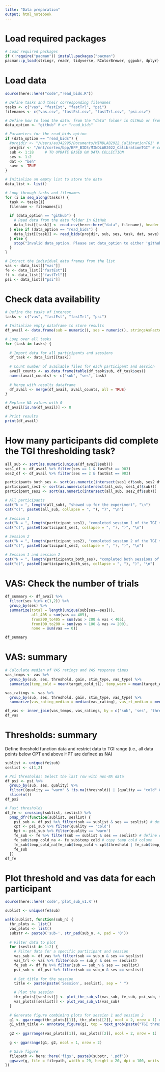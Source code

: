 ```yaml
---
title: "Data preparation"
output: html_notebook
---
```


# Load required packages 
```r

# Load required packages
if (!require("pacman")) install.packages("pacman")
pacman::p_load(stringr, readr, tidyverse, RColorBrewer, ggpubr, dplyr)
```
# Load data
```r
source(here::here("code","read_bids.R"))

# Define tasks and their corresponding filenames
tasks <- c("vas", "fastEst", "fastTrl", "psi")
filenames <- c("vas.csv", "fastEst.csv", "fastTrl.csv", "psi.csv")

# Define how to load the data: from the "data" folder in GitHub or from an external folder (eg., local folder) using read_bids.R
data_option <- "github" # or "read_bids"

# Parameters for the read_bids option
if (data_option == "read_bids") {
  #projdir <- "/Users/au342995/Documents/MINDLAB2022_CalibrationTGI" # local folder
  projdir <- "/mnt/cortex/bpp/BPP_BIDS/MINDLAB2022_CalibrationTGI" # cortex
  sub <- 1:28     # TO UPDATE BASED ON DATA COLLECTION
  ses <- 1:2
  dat <- "beh"
  save <- TRUE
}

# Initialize an empty list to store the data
data_list <- list()

# Loop through tasks and filenames
for (i in seq_along(tasks)) {
  task <- tasks[i]
  filename <- filenames[i]
  
  if (data_option == "github") {
    # Read data from the data folder in GitHub
    data_list[[task]] <- read.csv(here::here("data", filename), header = TRUE)
  } else if (data_option == "read_bids") {
    data_list[[task]] <- read_bids(projdir, sub, ses, task, dat, save)
  } else {
    stop("Invalid data_option. Please set data_option to either 'github' or 'read_bids'.")
  }
}

# Extract the individual data frames from the list
vas <- data_list[["vas"]]
fe <- data_list[["fastEst"]]
ft <- data_list[["fastTrl"]]
psi <- data_list[["psi"]]
```

# Check data availability
```r
# Define the tasks of interest
tasks <- c("vas", "fastEst", "fastTrl", "psi")

# Initialize empty dataframe to store results
df_avail <- data.frame(sub = numeric(), ses = numeric(), stringsAsFactors = FALSE)

# Loop over all tasks
for (task in tasks) {
  
  # Import data for all participants and sessions
  df_task <- data_list[[task]]
  
  # Count number of available files for each participant and session
  avail_counts <- as.data.frame(table(df_task$sub, df_task$ses))
  names(avail_counts) <- c("sub", "ses", task)
  
  # Merge with results dataframe
  df_avail <- merge(df_avail, avail_counts, all = TRUE)
}

# Replace NA values with 0
df_avail[is.na(df_avail)] <- 0

# Print results
print(df_avail)

```
# How many participants did complete the TGI thresholding task?
```r
all_sub <- sort(as.numeric(unique(df_avail$sub)))
ses1_df <- df_avail %>% filter(ses == 1 & fastEst == 903)
ses2_df <- df_avail %>% filter(ses == 2 & fastEst == 903)

participants_both_ses <- sort(as.numeric(intersect(ses1_df$sub, ses2_df$sub)))
participant_ses1 <- sort(as.numeric(intersect(all_sub, ses1_df$sub)))
participant_ses2 <- sort(as.numeric(intersect(all_sub, ses2_df$sub)))

# All participants
cat("N = ", length(all_sub), "showed up for the experiment", "\n")
cat("c(", paste0(all_sub, collapse = ", "), ")", "\n")
       
# Session 1
cat("N = ", length(participant_ses1), "completed session 1 of the TGI thresholding task", "\n")
cat("c(", paste0(participant_ses1, collapse = ", "), ")", "\n")

# Session 2
cat("N = ", length(participant_ses2), "completed session 2 of the TGI thresholding task", "\n")
cat("c(", paste0(participant_ses2, collapse = ", "), ")", "\n")

# Session 1 and session 2
cat("N = ", length(participants_both_ses), "completed both sessions of the TGI thresholding task", "\n")
cat("c(", paste0(participants_both_ses, collapse = ", "), ")", "\n")

```

# VAS: Check the number of trials
```r
df_summary <- df_avail %>%
  filter(ses %in% c(1,2)) %>%
  group_by(ses) %>%
  summarize(total = length(unique(sub[ses==ses])),
            all_405 = sum(vas == 405), 
            from200_to405 = sum(vas > 200 & vas < 405), 
            from100_to200 = sum(vas > 100 & vas <= 200), 
            none = sum(vas == 0))

df_summary

```
# VAS: summary 
```r
# Calculate median of VAS ratings and VAS response times
vas_temps <- vas %>%
  group_by(sub, ses, threshold, gain, stim_type, vas_type) %>%
  summarize(temp_cold = mean(target_cold_t1), temp_warm = mean(target_warm_t1))

vas_ratings <- vas %>%
  group_by(sub, ses, threshold, gain, stim_type, vas_type) %>%
  summarize(vas_rating_median = median(vas_rating), vas_rt_median = median(vas_rt))

df_vas <- inner_join(vas_temps, vas_ratings, by = c('sub', 'ses', 'threshold', 'gain', 'stim_type', 'vas_type'))
df_vas
```
# Thresholds: summary
Define threshold function data and restrict data to TGI range (i.e., all data points below CPT and above HPT are defined as NA)
```r
sublist <- unique(fe$sub)
seslist <- c(1,2)

# Psi thresholds: Select the last row with non-NA data
df_psi <- psi %>%
  group_by(sub, ses, quality) %>%
  filter((quality == "warm" & !is.na(threshold)) | (quality == "cold" & !is.na(threshold))) %>%
  slice(n())
df_psi

# Fast thresholds
df_fe <- crossing(sublist, seslist) %>%
  pmap_dfr(function(sublist, seslist) {
    psi_sub <- df_psi %>% filter(sub == sublist & ses == seslist) # define CPT and HPT for one participant
    cpt <- psi_sub %>% filter(quality == 'cold')
    hpt <- psi_sub %>% filter(quality == 'warm')
    fe_sub <- fe %>% filter(sub == sublist & ses == seslist) # define data for each subject
    fe_sub$temp_cold_na <- fe_sub$temp_cold # copy temp cold_column
    fe_sub$temp_cold_na[fe_sub$temp_cold < cpt$threshold | fe_sub$temp_warm > hpt$threshold] <- NA # remove data below CPT and above HPT
    fe_sub
  })
df_fe


```

# Plot threshold and vas data for each participant
```r
source(here::here('code','plot_sub_v1.R'))

sublist <- unique(fe$sub)

walk(sublist, function(sub_n) {
  thr_plots <- list()
  vas_plots <- list()  
  substr <- paste0('sub-', str_pad(sub_n, 4, pad = '0'))
    
  # Filter data to plot        
  for (seslist in 1:2) {
    # Filter data for a specific participant and session
    vas_sub <- df_vas %>% filter(sub == sub_n & ses == seslist)
    vas_trl <- vas %>% filter(sub == sub_n & ses == seslist)
    fe_sub <- df_fe %>% filter(sub == sub_n & ses == seslist)
    psi_sub <- df_psi %>% filter(sub == sub_n & ses == seslist)
    
    # Set title for the session
    title <- paste(paste('Session', seslist), sep = " ")

    # Plot the session
    thr_plots[[seslist]] <- plot_thr_sub_v1(vas_sub, fe_sub, psi_sub, title)
    vas_plots[[seslist]] <- plot_vas_sub_v1(vas_sub)
  }
  
  # Generate figure combining plots for session 1 and session 2
  g1 <- ggarrange(thr_plots[[1]], thr_plots[[2]], ncol = 2, nrow = 1) #labels = c("A", "B"),
  g1_with_title <- annotate_figure(g1, top = text_grob(paste("TGI thresholds:", substr), size = 14, face = "bold"))
  
  g2 <- ggarrange(vas_plots[[1]], vas_plots[[2]], ncol = 2, nrow = 1)
  
  g <- ggarrange(g1, g2, ncol = 1, nrow = 2)

  # Save figure
  filepath <- here::here('figs', paste0(substr, '.pdf'))
  ggsave(g, file = filepath, width = 20, height = 20, dpi = 100, units = "cm")
})
```

